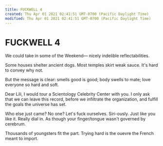 ```yaml
---
title: FUCKWELL 4
created: Thu Apr 01 2021 02:41:51 GMT-0700 (Pacific Daylight Time)
modified: Thu Apr 01 2021 02:41:51 GMT-0700 (Pacific Daylight Time)
---
```

# FUCKWELL 4

We could take in some of the Weekend—
nicely indelible reflectabilities.

Some houses shelter ancient dogs.
Most temples skirt weak sauce.
It's hard to convey why not.

But the message is clear:
smells good is good;
body swells to mate;
love everyone so hard and soft.

Dear Lili,
I would tour a Scientology Celebrity Center with you.
I only ask that we can leave this record,
before we infiltrate the organization,
and fulfill the goals the universe has set.

Who else just came?
No one?
Let's fuck ourselves.
Siri-ously.
Just like you like it.
Really dial in.
As though your finger/tongue
wasn't governed by cerebrum.

Thousands of youngsters fit the part.
Trying hard is the ouevre the French meant to import.